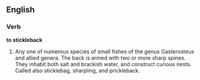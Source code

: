 ==English==

===Verb===

'''to stickleback'''

#Any one of numerous species of small fishes of the genus Gasterosteus and allied genera. The back is armed with two or more sharp spines. They inhabit both salt and brackish water, and construct curious nests. Called also sticklebag, sharpling, and prickleback.